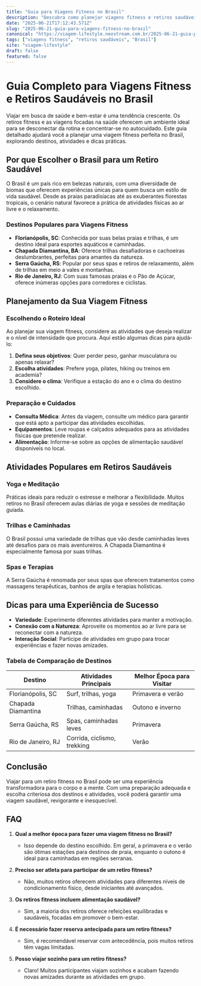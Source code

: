 ```yaml
---
title: "Guia para Viagens Fitness no Brasil"
description: "Descubra como planejar viagens fitness e retiros saudáveis no Brasil para transformar sua saúde e bem-estar."
date: "2025-06-21T17:12:43.571Z"
slug: "2025-06-21-guia-para-viagens-fitness-no-brasil"
canonical: "https://viagem-lifestyle.neostream.com.br/2025-06-21-guia-para-viagens-fitness-no-brasil"
tags: ["viagens fitness", "retiros saudáveis", "Brasil"]
site: "viagem-lifestyle"
draft: false
featured: false
---
```


# Guia Completo para Viagens Fitness e Retiros Saudáveis no Brasil

Viajar em busca de saúde e bem-estar é uma tendência crescente. Os retiros fitness e as viagens focadas na saúde oferecem um ambiente ideal para se desconectar da rotina e concentrar-se no autocuidado. Este guia detalhado ajudará você a planejar uma viagem fitness perfeita no Brasil, explorando destinos, atividades e dicas práticas.

## Por que Escolher o Brasil para um Retiro Saudável

O Brasil é um país rico em belezas naturais, com uma diversidade de biomas que oferecem experiências únicas para quem busca um estilo de vida saudável. Desde as praias paradisíacas até as exuberantes florestas tropicais, o cenário natural favorece a prática de atividades físicas ao ar livre e o relaxamento.

### Destinos Populares para Viagens Fitness

- **Florianópolis, SC**: Conhecida por suas belas praias e trilhas, é um destino ideal para esportes aquáticos e caminhadas.
- **Chapada Diamantina, BA**: Oferece trilhas desafiadoras e cachoeiras deslumbrantes, perfeitas para amantes da natureza.
- **Serra Gaúcha, RS**: Popular por seus spas e retiros de relaxamento, além de trilhas em meio a vales e montanhas.
- **Rio de Janeiro, RJ**: Com suas famosas praias e o Pão de Açúcar, oferece inúmeras opções para corredores e ciclistas.

## Planejamento da Sua Viagem Fitness

### Escolhendo o Roteiro Ideal

Ao planejar sua viagem fitness, considere as atividades que deseja realizar e o nível de intensidade que procura. Aqui estão algumas dicas para ajudá-lo:

1. **Defina seus objetivos**: Quer perder peso, ganhar musculatura ou apenas relaxar?
2. **Escolha atividades**: Prefere yoga, pilates, hiking ou treinos em academia?
3. **Considere o clima**: Verifique a estação do ano e o clima do destino escolhido.

### Preparação e Cuidados

- **Consulta Médica**: Antes da viagem, consulte um médico para garantir que está apto a participar das atividades escolhidas.
- **Equipamentos**: Leve roupas e calçados adequados para as atividades físicas que pretende realizar.
- **Alimentação**: Informe-se sobre as opções de alimentação saudável disponíveis no local.

## Atividades Populares em Retiros Saudáveis

### Yoga e Meditação

Práticas ideais para reduzir o estresse e melhorar a flexibilidade. Muitos retiros no Brasil oferecem aulas diárias de yoga e sessões de meditação guiada.

### Trilhas e Caminhadas

O Brasil possui uma variedade de trilhas que vão desde caminhadas leves até desafios para os mais aventureiros. A Chapada Diamantina é especialmente famosa por suas trilhas.

### Spas e Terapias

A Serra Gaúcha é renomada por seus spas que oferecem tratamentos como massagens terapêuticas, banhos de argila e terapias holísticas.

## Dicas para uma Experiência de Sucesso

- **Variedade**: Experimente diferentes atividades para manter a motivação.
- **Conexão com a Natureza**: Aproveite os momentos ao ar livre para se reconectar com a natureza.
- **Interação Social**: Participe de atividades em grupo para trocar experiências e fazer novas amizades.

### Tabela de Comparação de Destinos

| Destino            | Atividades Principais       | Melhor Época para Visitar |
|--------------------|-----------------------------|---------------------------|
| Florianópolis, SC  | Surf, trilhas, yoga         | Primavera e verão         |
| Chapada Diamantina | Trilhas, caminhadas         | Outono e inverno          |
| Serra Gaúcha, RS   | Spas, caminhadas leves      | Primavera                 |
| Rio de Janeiro, RJ | Corrida, ciclismo, trekking | Verão                     |

## Conclusão

Viajar para um retiro fitness no Brasil pode ser uma experiência transformadora para o corpo e a mente. Com uma preparação adequada e escolha criteriosa dos destinos e atividades, você poderá garantir uma viagem saudável, revigorante e inesquecível.

## FAQ

1. **Qual a melhor época para fazer uma viagem fitness no Brasil?**
   - Isso depende do destino escolhido. Em geral, a primavera e o verão são ótimas estações para destinos de praia, enquanto o outono é ideal para caminhadas em regiões serranas.

2. **Preciso ser atleta para participar de um retiro fitness?**
   - Não, muitos retiros oferecem atividades para diferentes níveis de condicionamento físico, desde iniciantes até avançados.

3. **Os retiros fitness incluem alimentação saudável?**
   - Sim, a maioria dos retiros oferece refeições equilibradas e saudáveis, focadas em promover o bem-estar.

4. **É necessário fazer reserva antecipada para um retiro fitness?**
   - Sim, é recomendável reservar com antecedência, pois muitos retiros têm vagas limitadas.

5. **Posso viajar sozinho para um retiro fitness?**
   - Claro! Muitos participantes viajam sozinhos e acabam fazendo novas amizades durante as atividades em grupo.